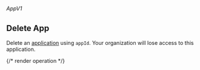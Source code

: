 ###### *AppV1*

## Delete App

Delete an [application](https://hathora.dev/docs/concepts/hathora-entities#application) using `appId`. Your organization will lose access to this application.

{/* render operation */}
